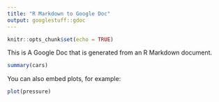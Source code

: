 ```yaml
---
title: "R Markdown to Google Doc"
output: googlestuff::gdoc
---
```


```r
knitr::opts_chunk$set(echo = TRUE)
```

This is A Google Doc that is generated from an  R Markdown document.

```r
summary(cars)
```

You can also embed plots, for example:

```r
plot(pressure)
```

